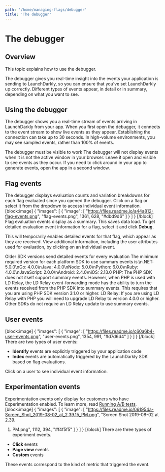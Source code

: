 ```yaml
---
path: '/home/managing-flags/debugger'
title: 'The debugger'
---
```


# The debugger

## Overview

This topic explains how to use the debugger.

The debugger gives you real-time insight into the events your application is sending to LaunchDarkly, so you can ensure that you've set LaunchDarkly up correctly. Different types of events appear, in detail or in summary, depending on what you want to see.

## Using the debugger

The debugger shows you a real-time stream of events arriving in LaunchDarkly from your app. When you first open the debugger, it connects to the event stream to show live events as they appear. Establishing the connection can take up to 30 seconds. In high-volume environments, you may see sampled events, rather than 100% of events.

<Callout intent="info">
  <CalloutTitle>The debugger must be visible to work</CalloutTitle>
  <CalloutDescription>
    The debugger will not display events when it is not the active window in your browser. Leave it open and visible to
    see events as they occur. If you need to click around in your app to generate events, open the app in a second
    window.
  </CalloutDescription>
</Callout>

## Flag events

The debugger displays evaluation counts and variation breakdowns for each flag evaluated since you opened the debugger. Click on a flag or select it from the dropdown to access individual event information.
[block:image]
{
"images": [
{
"image": [
"https://files.readme.io/a44a812-flag-events.png",
"flag-events.png",
1361,
628,
"#dbd9d6"
]
}
]
}
[/block]
Flag evaluation events display as a summary. This saves data load. To get detailed evaluation event information for a flag, select it and click **Debug**.

This will temporarily enables detailed events for that flag, which appear as they are received. View additional information, including the user attributes used for evaluation, by clicking on an individual event.

<Callout intent="alert">
  <CalloutTitle>Older SDK versions send detailed events for every evaluation</CalloutTitle>
  <CalloutDescription>
    The minimum required version for each platform SDK to use summary events is:\n.NET: 5.0.0\nGo: 4.0.0\nJava:
    4.0.0\nNode: 5.0.0\nPython: 6.0.0\nRuby: 4.0.0\nJavaScript: 2.0.0\nAndroid: 2.4.0\niOS: 2.13.0 PHP: The PHP SDK does
    not itself support summary events. However, when PHP is used with LD Relay, the LD Relay event-forwarding mode has
    the ability to turn the events received from the PHP SDK into summary events. This requires that you are using PHP
    SDK version 3.1.0 or higher. LD Relay: If you are using LD Relay with PHP you will need to upgrade LD Relay to
    version 4.0.0 or higher. Other SDKs do not require an LD Relay update to use summary events.
  </CalloutDescription>
</Callout>

## User events

[block:image]
{
"images": [
{
"image": [
"https://files.readme.io/c60a6b4-user-events.png",
"user-events.png",
1354,
991,
"#d7d6d4"
]
}
]
}
[/block]
There are two types of user events:

- **Identify** events are explicitly triggered by your application code
- **Index** events are automatically triggered by the LaunchDarkly SDK based on flag evaluations.

Click on a user to see individual event information.

## Experimentation events

Experimentation events only display for customers who have Experimentation enabled. To learn more, read [Running A/B tests](./running-ab-tests-bak).
[block:image]
{
"images": [
{
"image": [
"https://files.readme.io/061954a-Screen_Shot_2019-08-02_at_2.39.15_PM.png",
"Screen Shot 2019-08-02 at 2.39.

1. PM.png",
   1112,
   394,
   "#f4f5f5"
   ]
   }
   ]
   }
   [/block]
   There are three types of experiment events.

- **Click** events
- **Page view** events
- **Custom** events

These events correspond to the kind of metric that triggered the event.
